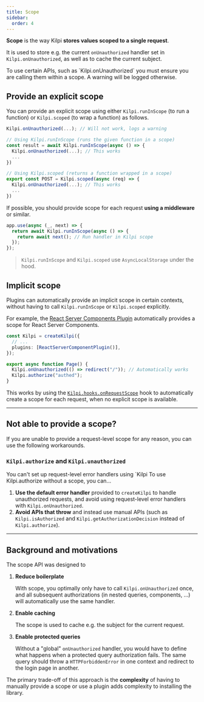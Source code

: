 ```yaml
---
title: Scope
sidebar:
  order: 4
---
```


**Scope** is the way Kilpi **stores values scoped to a single request**.

It is used to store e.g. the current `onUnauthorized` handler set in `Kilpi.onUnauthorized`, as well as to cache the current subject.

<Aside type="warning">
  To use certain APIs, such as `Kilpi.onUnauthorized` you must ensure you are calling them within a
  scope. A warning will be logged otherwise.
</Aside>

## Provide an explicit scope

You can provide an explicit scope using either `Kilpi.runInScope` (to run a function) or `Kilpi.scoped` (to wrap a function) as follows.

```ts
Kilpi.onUnauthorized(...); // Will not work, logs a warning

// Using Kilpi.runInScope (runs the given function in a scope)
const result = await Kilpi.runInScope(async () => {
  Kilpi.onUnauthorized(...); // This works
  ...
})

// Using Kilpi.scoped (returns a function wrapped in a scope)
export const POST = Kilpi.scoped(async (req) => {
  Kilpi.onUnauthorized(...); // This works
  ...
})
```

If possible, you should provide scope for each request **using a middleware** or similar.

```ts
app.use(async (_, next) => {
  return await Kilpi.runInScope(async () => {
    return await next(); // Run handler in Kilpi scope
  });
});
```

> `Kilpi.runInScope` and `Kilpi.scoped` use `AsyncLocalStorage` under the hood.

## Implicit scope

Plugins can automatically provide an implicit scope in certain contexts, without having to call `Kilpi.runInScope` or `Kilpi.scoped` explicitly.

For example, the [React Server Components Plugin](/docs/plugins/react-server-components) automatically provides a scope for React Server Components.

```ts {3,7}
const Kilpi = createKilpi({
  // ...
  plugins: [ReactServerComponentPlugin()],
});

export async function Page() {
  Kilpi.onUnauthorized(() => redirect("/")); // Automatically works
  Kilpi.authorize("authed");
}
```

This works by using the [`Kilpi.hooks.onRequestScope`](/docs/concepts/hooks#onrequestscope) hook to automatically create a scope for each request, when no explicit scope is available.

---

## Not able to provide a scope?

If you are unable to provide a request-level scope for any reason, you can use the following workarounds.

### `Kilpi.authorize` and `Kilpi.unauthorized`

You can't set up request-level error handlers using `Kilpi To use Kilpi.authorize without a scope, you can...

1. **Use the default error handler** provided to `createKilpi` to handle unauthorized requests, and avoid using request-level error handlers with `Kilpi.onUnauthorized`.
2. **Avoid APIs that throw** and instead use manual APIs (such as `Kilpi.isAuthorized` and `Kilpi.getAuthorizationDecision` instead of `Kilpi.authorize`).

---

## Background and motivations

The scope API was designed to

1. **Reduce boilerplate**

   With scope, you optimally only have to call `Kilpi.onUnauthorized` once, and all subsequent authorizations (in nested queries, components, ...) will automatically use the same handler.

2. **Enable caching**

   The scope is used to cache e.g. the subject for the current request.

3. **Enable protected queries**

   Without a "global" `onUnauthorized` handler, you would have to define what happens when a protected query authorization fails. The same query should throw a `HTTPForbiddenError` in one context and redirect to the login page in another.

The primary trade-off of this approach is the **complexity** of having to manually provide a scope or use a plugin adds complexity to installing the library.
